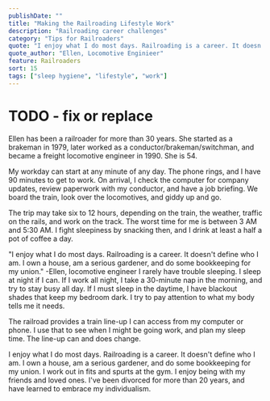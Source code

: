 ```yaml
---
publishDate: ""
title: "Making the Railroading Lifestyle Work"
description: "Railroading career challenges"
category: "Tips for Railroaders"
quote: "I enjoy what I do most days. Railroading is a career. It doesn't define who I am. I own a house, am a serious gardener, and do some bookkeeping for my union."
quote_author: "Ellen, Locomotive Enginieer"
feature: Railroaders
sort: 15
tags: ["sleep hygiene", "lifestyle", "work"]
---
```


# TODO - fix or replace
Ellen has been a railroader for more than 30 years. She started as a brakeman in 1979, later worked as a conductor/brakeman/switchman, and became a freight locomotive engineer in 1990. She is 54.

My workday can start at any minute of any day. The phone rings, and I have 90 minutes to get to work. On arrival, I check the computer for company updates, review paperwork with my conductor, and have a job briefing. We board the train, look over the locomotives, and giddy up and go.

The trip may take six to 12 hours, depending on the train, the weather, traffic on the rails, and work on the track. The worst time for me is between 3 AM and 5:30 AM. I fight sleepiness by snacking then, and I drink at least a half a pot of coffee a day.

"I enjoy what I do most days. Railroading is a career. It doesn't define who I am. I own a house, am a serious gardener, and do some bookkeeping for my union."
-Ellen, locomotive engineer
I rarely have trouble sleeping. I sleep at night if I can. If I work all night, I take a 30-minute nap in the morning, and try to stay busy all day. If I must sleep in the daytime, I have blackout shades that keep my bedroom dark. I try to pay attention to what my body tells me it needs.

The railroad provides a train line-up I can access from my computer or phone. I use that to see when I might be going work, and plan my sleep time. The line-up can and does change.

I enjoy what I do most days. Railroading is a career. It doesn't define who I am. I own a house, am a serious gardener, and do some bookkeeping for my union. I work out in fits and spurts at the gym. I enjoy being with my friends and loved ones. I've been divorced for more than 20 years, and have learned to embrace my individualism.